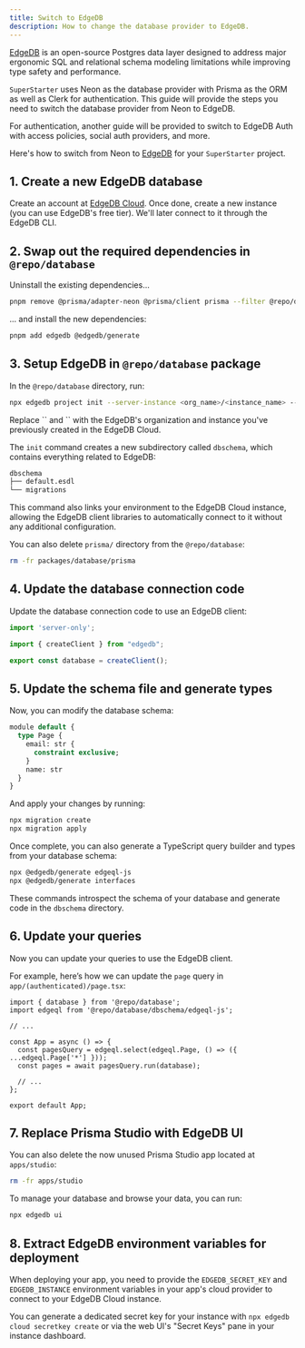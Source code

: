```yaml
---
title: Switch to EdgeDB
description: How to change the database provider to EdgeDB.
---
```


[EdgeDB](https://edgedb.com) is an open-source Postgres data layer designed to address major ergonomic SQL and relational schema modeling limitations while improving type safety and performance.

`SuperStarter` uses Neon as the database provider with Prisma as the ORM as well as Clerk for authentication. This guide will provide the steps you need to switch the database provider from Neon to EdgeDB.

<Note>
 For authentication, another guide will be provided to switch to EdgeDB Auth with access policies, social 
 auth providers, and more.
</Note>

Here's how to switch from Neon to [EdgeDB](https://edgedb.com) for your `SuperStarter` project.

## 1. Create a new EdgeDB database 

Create an account at [EdgeDB Cloud](https://cloud.edgedb.com/). Once done, create a new instance (you can use EdgeDB's free tier). We'll later connect to it through the EdgeDB CLI.

## 2. Swap out the required dependencies in `@repo/database`

Uninstall the existing dependencies...

```sh Terminal
pnpm remove @prisma/adapter-neon @prisma/client prisma --filter @repo/database
```

... and install the new dependencies:

```sh Terminal
pnpm add edgedb @edgedb/generate
```

## 3. Setup EdgeDB in `@repo/database` package

In the `@repo/database` directory, run:

```sh Terminal
npx edgedb project init --server-instance <org_name>/<instance_name> --non-interactive
```

<Note>
Replace `<org_name>` and `<instance_name>` with the EdgeDB's organization and instance you've previously created in the EdgeDB Cloud.
</Note>

The `init` command creates a new subdirectory called `dbschema`, which contains everything related to EdgeDB:

```sh
dbschema
├── default.esdl
└── migrations
```

This command also links your environment to the EdgeDB Cloud instance, allowing the EdgeDB client libraries to automatically connect to it without any additional configuration.

You can also delete `prisma/` directory from the `@repo/database`:

```sh Terminal
rm -fr packages/database/prisma
```

## 4. Update the database connection code

Update the database connection code to use an EdgeDB client:

```ts packages/database/index.ts
import 'server-only';

import { createClient } from "edgedb";

export const database = createClient();
```

## 5. Update the schema file and generate types

Now, you can modify the database schema:

```sql dbschema/default.esdl
module default {
  type Page {
    email: str {
      constraint exclusive;
    }
    name: str
  }
}
```

And apply your changes by running:

```sh Terminal
npx migration create
npx migration apply
```

Once complete, you can also generate a TypeScript query builder and types from your database schema:

```sh Terminal
npx @edgedb/generate edgeql-js
npx @edgedb/generate interfaces
```

These commands introspect the schema of your database and generate code in the `dbschema` directory.

## 6. Update your queries

Now you can update your queries to use the EdgeDB client.

For example, here’s how we can update the `page` query in `app/(authenticated)/page.tsx`:

```tsx app/(authenticated)/page.tsx {2,7-8}
import { database } from '@repo/database';
import edgeql from '@repo/database/dbschema/edgeql-js';

// ...

const App = async () => {
  const pagesQuery = edgeql.select(edgeql.Page, () => ({ ...edgeql.Page['*'] }));
  const pages = await pagesQuery.run(database);

  // ...
};

export default App;
```

## 7. Replace Prisma Studio with EdgeDB UI

You can also delete the now unused Prisma Studio app located at `apps/studio`:

```sh Terminal
rm -fr apps/studio
```

To manage your database and browse your data, you can run:

```sh Terminal
npx edgedb ui
```

## 8. Extract EdgeDB environment variables for deployment

When deploying your app, you need to provide the `EDGEDB_SECRET_KEY` and `EDGEDB_INSTANCE` environment variables in your app's cloud provider to connect to your EdgeDB Cloud instance.

You can generate a dedicated secret key for your instance with `npx edgedb cloud secretkey create` or via the web UI's "Secret Keys" pane in your instance dashboard.

